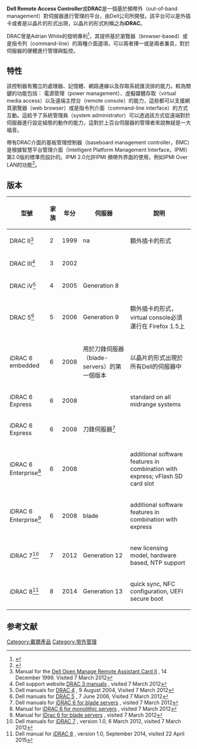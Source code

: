 {{refimprove|time=2016-02-15T06:44:00+00:00}}
'''Dell Remote Access Controller'''或'''DRAC'''是一個基於頻帶外（out-of-band management）對伺服器進行管理的平台，由Dell公司所開發。該平台可以是外插卡或者是以晶片的形式出現，以晶片的形式則稱之為'''iDRAC'''。

DRAC曾是Adrian White的發明專利<ref>{{Citation|title = Methods and apparatus for diagnosing and correcting faults in computers by a support agent at a remote location|url = http://www.google.co.uk/patents/US6367035|date = 2 Apr 2002|accessdate = 20 January 2016|first = Adrian Richard|last = White|archive-date = 2016-01-30|archive-url = https://web.archive.org/web/20160130150551/http://www.google.co.uk/patents/US6367035|dead-url = no}}</ref>，其提供基於瀏覽器（browser-based）或是指令列（command-line）的兩種介面選項，可以兩者擇一或是兩者兼具，對於伺服器的硬體進行管理與監控。

== 特性 ==
該控制器有獨立的處理器、記憶體、網路連線以及存取系統匯流排的能力。較為關鍵的功能包括： 電源管理（power management）、虛擬媒體存取（virtual media access）以及遠端主控台（remote console）的能力，這些都可以支援網頁瀏覽器（web browser）或是指令列介面（command-line interface）的方式互動。這給予了系統管理員（system administrator）可以透過該方式從遠端對於伺服器進行設定組態的動作的能力，這對於上百台伺服器的管理者來說無疑是一大福音。

帶有DRAC介面的基板管理控制器（baseboard management controller，BMC）是根據智慧平台管理介面（Intelligent Platform Management Interface，IPMI）第2.0版的標準而設計的。IPMI 2.0允許IPMI 頻帶外界面的使用，例如IPMI Over LAN的功能<ref>{{cite web | url = http://www.dell.com/downloads/global/power/ps3q06-20060118-McGary.pdf | title = Exploring the DRAC 5 | work = Dell Power Solutions, August 2006 | page = 27 | publisher = Dell | accessdate = 2016-02-15 | archive-date = 2016-03-04 | archive-url = https://web.archive.org/web/20160304090455/http://www.dell.com/downloads/global/power/ps3q06-20060118-McGary.pdf | dead-url = no }}</ref>。

== 版本 ==
{| class="wikitable collapsible" style="clear:both;"
! 型號
!家族
!年分
!伺服器
!說明
|-
|DRAC II<ref>Manual for the [http://support.dell.com/support/edocs/software/smdrac/index.htm Dell Open Manage Remote Assistant Card II] {{Wayback|url=http://support.dell.com/support/edocs/software/smdrac/index.htm |date=20120107021430 }}, 14 December 1999. Visited 7 March 2012</ref>|| 2 || 1999 || na || 額外插卡的形式
|-
|DRAC III<ref>Dell support website [http://support.dell.com/support/edocs/software/smdrac3/drac3/index.htm DRAC 3 manuals] {{Wayback|url=http://support.dell.com/support/edocs/software/smdrac3/drac3/index.htm |date=20120603225354 }}, visited 7 March 2012</ref>
 || 3 || 2002 || ||
|-
|DRAC iV<ref>Dell manuals for [http://support.dell.com/support/edocs/software/smdrac3/drac4/index.htm DRAC 4] {{Wayback|url=http://support.dell.com/support/edocs/software/smdrac3/drac4/index.htm |date=20111219004426 }}, 9 August 2004, Visited 7 March 2012</ref>|| 4 || 2005 || Generation 8 ||
|-
|DRAC 5<ref>Dell manuals for [http://support.dell.com/support/edocs/software/smdrac3/drac5/index.htm DRAC 5] {{Wayback|url=http://support.dell.com/support/edocs/software/smdrac3/drac5/index.htm |date=20120228222414 }}, 7 June 2006, Visited 7 March 2012</ref>|| 5 || 2006 || Generation 9 || 額外插卡的形式，virtual console必須運行在 Firefox 1.5上
|-
|iDRAC 6 embedded|| 6 || 2008 ||  用於刀鋒伺服器（blade-servers）的第一個版本 ||以晶片的形式出現於所有Dell的伺服器中
|-
|iDRAC 6 Express|| 6 || 2008 ||   || standard on all midrange systems
|-
|iDRAC 6 Express|| 6 || 2008 || 刀鋒伺服器<ref name="iDrac6B">Dell manuals for [http://support.dell.com/support/edocs/software/smdrac3/idrac/idrac32modular/index.htm iDRAC 6 for blade servers] {{Wayback|url=http://support.dell.com/support/edocs/software/smdrac3/idrac/idrac32modular/index.htm |date=20120106090736 }}, visited 7 March 2012</ref>|| 
|-
|iDRAC 6 Enterprise<ref name="iDrac6M">Manual for [http://support.dell.com/support/edocs/software/smdrac3/idrac/idrac18mono/index.htm iDRAC 6 for monolithic servers] {{Wayback|url=http://support.dell.com/support/edocs/software/smdrac3/idrac/idrac18mono/index.htm |date=20120226232418 }}, visited 7 March 2012</ref>|| 6 || 2008 || ||additional software features in combination with express; vFlash SD card slot
|-
|iDRAC 6 Enterprise<ref>Manual for [http://support.dell.com/support/edocs/software/smdrac3/idrac/idrac33modular/index.htm IDrac 6 for blade servers] {{Wayback|url=http://support.dell.com/support/edocs/software/smdrac3/idrac/idrac33modular/index.htm |date=20120416032008 }}, visited 7 March 2012</ref>|| 6 || 2008 || blade ||additional software features in combination with express
|-
|iDRAC 7<ref name="iDRAC7">Dell manuals for [http://support.dell.com/support/edocs/software/smdrac3/idrac7/10000/en/index.htm iDRAC 7] {{Wayback|url=http://support.dell.com/support/edocs/software/smdrac3/idrac7/10000/en/index.htm |date=20120314041034 }}, version 1.0, 6 March 2012, visited 7 March 2012</ref>|| 7 || 2012 || Generation 12 || new licensing model, hardware based, NTP support
|-
|iDRAC 8<ref name="iDRAC8">Dell manual for [http://en.community.dell.com/cfs-file/__key/telligent-evolution-components-attachments/13-4491-00-00-20-44-06-07/Introducing-iDRAC8-with-Lifecycle-Controller-for-the-13th-Generation-PowerEdge-Servers.pdf?forcedownload=true iDRAC 8] {{Wayback|url=http://en.community.dell.com/cfs-file/__key/telligent-evolution-components-attachments/13-4491-00-00-20-44-06-07/Introducing-iDRAC8-with-Lifecycle-Controller-for-the-13th-Generation-PowerEdge-Servers.pdf?forcedownload=true |date=20160204222525 }}, version 1.0, September 2014, visited 22 April 2015</ref>|| 8 || 2014 || Generation 13 || quick sync, NFC configuration, UEFI secure boot
|}

==参考文献==
{{reflist}}

[[Category:戴爾產品|Category:戴爾產品]]
[[Category:带外管理|Category:带外管理]]